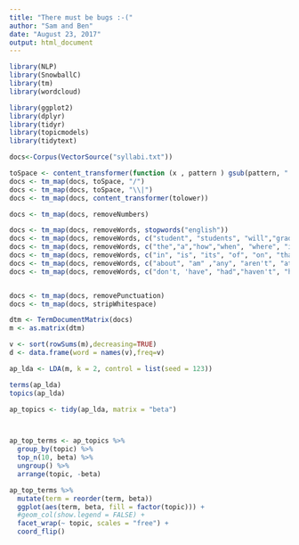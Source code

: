 ```yaml
---
title: "There must be bugs :-("
author: "Sam and Ben"
date: "August 23, 2017"
output: html_document
---
```

```r


library(NLP)
library(SnowballC)
library(tm)
library(wordcloud)

library(ggplot2)
library(dplyr)
library(tidyr)
library(topicmodels)
library(tidytext)

```


```r
docs<-Corpus(VectorSource("syllabi.txt"))

toSpace <- content_transformer(function (x , pattern ) gsub(pattern, " ", x))
docs <- tm_map(docs, toSpace, "/")
docs <- tm_map(docs, toSpace, "\\|")
docs <- tm_map(docs, content_transformer(tolower))

docs <- tm_map(docs, removeNumbers)

docs <- tm_map(docs, removeWords, stopwords("english"))
docs <- tm_map(docs, removeWords, c("student", "students", "will","grade","course","final","instructor","fall","summer","spring","incomplete","project","email"))
docs <- tm_map(docs, removeWords, c("the","a","how","when", "where", "it", "an", "whose", "and","are", "at", "as", "be", "by", "for", "from", "has"))
docs <- tm_map(docs, removeWords, c("in", "is", "its", "of", "on", "that", "was", "were", "will", "with", "whom", "but", "or","to","grades","courses","semester"))
docs <- tm_map(docs, removeWords, c("about", "am" ,"any", "aren't", "at","because", "both", "can't", "couldn't", "did", "didn't", "do", "does","doesn't","doing"))
docs <- tm_map(docs, removeWords, c("don't, 'have", "had","haven't", "haveing", "how","isn't","its", "of","or","such", "than", "that", "that's"))


docs <- tm_map(docs, removePunctuation)
docs <- tm_map(docs, stripWhitespace)

```



```r
dtm <- TermDocumentMatrix(docs)
m <- as.matrix(dtm)

v <- sort(rowSums(m),decreasing=TRUE)
d <- data.frame(word = names(v),freq=v)

```



```r
ap_lda <- LDA(m, k = 2, control = list(seed = 123))

terms(ap_lda)
topics(ap_lda)

```



```r

ap_topics <- tidy(ap_lda, matrix = "beta")



ap_top_terms <- ap_topics %>%
  group_by(topic) %>%
  top_n(10, beta) %>%
  ungroup() %>%
  arrange(topic, -beta)

ap_top_terms %>%
  mutate(term = reorder(term, beta))
  ggplot(aes(term, beta, fill = factor(topic))) +
  #geom_col(show.legend = FALSE) +
  facet_wrap(~ topic, scales = "free") +
  coord_flip()                    

```

